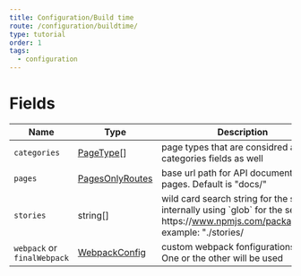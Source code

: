 ```yaml
---
title: Configuration/Build time
route: /configuration/buildtime/
type: tutorial
order: 1
tags:
  - configuration
---
```


# 

# Fields

| Name           | Type                                | Description                                                                                                                                    |
| -------------- | ----------------------------------- | ---------------------------------------------------------------------------------------------------------------------------------------------- |
| `categories`   | [PageType](#pagetype)\[]            | page types that are considred as categories fields as well                                                                                     |
| `pages`        | [PagesOnlyRoutes](#pagesonlyroutes) | base url path for API documentation pages. Default is "docs/"                                                                                  |
| `stories`      | string\[]                           | wild card search string for the stories internally using \`glob\` for the search: https&#x3A;//www.npmjs.com/package/glob example: "./stories/ |
| `webpack` or `finalWebpack`     | [WebpackConfig](#webpackconfig)     | custom webpack fonfigurations setup. One or the other will be used                                                                             |


